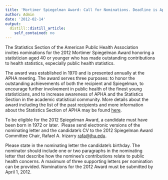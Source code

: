 ```yaml
---
title: 'Mortimer Spiegelman Award: Call for Nominations. Deadline is April 1, 2012'
author: Admin
date: '2012-02-14'
output:
  distill::distill_article:
    self_contained: no
---
```


<span>The Statistics Section of the American Public Health Association</span>  
<span>invites nominations for the 2012 Mortimer </span><span class="il">Spiegelman</span><span> Award honoring a</span>  
<span>statistician aged 40 or younger who has made outstanding contributions</span>  
<span>to health statistics, especially public health statistics.</span>

<span>The award was established in 1970 and is presented annually at the</span>  
<span>APHA meeting. The award serves three purposes: to honor the</span>  
<span>outstanding achievements of both the recipient and </span><span class="il">Spiegelman</span><span>, to</span>  
<span>encourage further involvement in public health of the finest young</span>  
<span>statisticians, and to increase awareness of APHA and the Statistics</span>  
<span>Section in the academic statistical community. More details about the</span>  
<span>award including the list of the past recipients and more information</span>  
<span>about the Statistics Section of APHA may be found <a href="http://www.apha.org/membergroups/sections/aphasections/stats/about/spiegelman.htm" target="_blank">here</a>.</span>

<span>To be eligible for the 2012 </span><span class="il">Spiegelman</span><span> Award, a candidate must have</span>  
<span>been born in 1972 or later.  Please send electronic versions of the</span>  
<span>nominating letter and the candidate&#8217;s CV to the 2012 </span><span class="il">Spiegelman</span><span> Award</span>  
<span>Committee Chair, Rafael A. Irizarry </span><a href="mailto:rafa@jhu.edu" target="_blank">rafa@jhu.edu</a><span>.</span>

<span>Please state in the nominating letter the candidate&#8217;s birthday. The</span>  
<span>nominator should include one or two paragraphs in the nominating</span>  
<span>letter that describe how the nominee&#8217;s contributions relate to public</span>  
<span>health concerns. A maximum of three supporting letters per nomination</span>  
<span>can be provided. Nominations for the 2012 Award must be submitted by</span>  
<span>April 1, 2012.</span>
